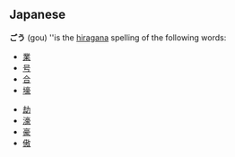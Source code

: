 ==Japanese==
'''ごう''' (gou) ''is the [[hiragana]] spelling of the following words:
<!-- more common words -->
* [[業]]
* [[号]]
* [[合]]
* [[壕]]
<!-- less common words -->
* [[劫]]
* [[濠]]
* [[豪]]
* [[傲]]